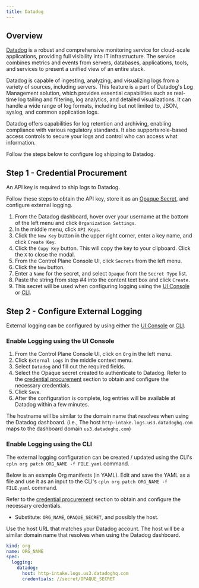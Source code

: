 ```yaml
---
title: Datadog
---
```


## Overview

[Datadog](https://www.datadoghq.com) is a robust and comprehensive monitoring service for cloud-scale applications, providing full visibility into IT infrastructure. The service combines metrics and events from servers, databases, applications, tools, and services to present a unified view of an entire stack.

Datadog is capable of ingesting, analyzing, and visualizing logs from a variety of sources, including servers. This feature is a part of Datadog's Log Management solution, which provides essential capabilities such as real-time log tailing and filtering, log analytics, and detailed visualizations. It can handle a wide range of log formats, including but not limited to, JSON, syslog, and common application logs.

Datadog offers capabilities for log retention and archiving, enabling compliance with various regulatory standards. It also supports role-based access controls to secure your logs and control who can access what information.

Follow the steps below to configure log shipping to Datadog.

## Step 1 - Credential Procurement

An API key is required to ship logs to Datadog.

Follow these steps to obtain the API key, store it as an [Opaque Secret](/objects/secret#opaque), and configure external logging.

1. From the Datadog dashboard, hover over your username at the bottom of the left menu and click `Organization Settings`.
2. In the middle menu, click `API Keys`.
3. Click the `New Key` button in the upper right corner, enter a key name, and click `Create Key`.
4. Click the `Copy Key` button. This will copy the key to your clipboard. Click the `X` to close the modal.
5. From the Control Plane Console UI, click `Secrets` from the left menu.
6. Click the `New` button.
7. Enter a `Name` for the secret, and select `Opaque` from the `Secret Type` list.
8. Paste the string from step #4 into the content text box and click `Create`.
9. This secret will be used when configuring logging using the [UI Console](#enable-logging-using-the-ui-console) or [CLI](#enable-logging-using-the-cli).

## Step 2 - Configure External Logging

External logging can be configured by using either the [UI Console](#enable-logging-using-the-ui-console) or [CLI](#enable-logging-using-the-cli).

### Enable Logging using the UI Console

1. From the Control Plane Console UI, click on `Org` in the left menu.
2. Click `External Logs` in the middle context menu.
3. Select `Datadog` and fill out the required fields.
4. Select the Opaque secret created to authenticate to Datadog. Refer to the [credential procurement](#step-1-credential-procurement) section to obtain and configure the necessary credentials.
5. Click `Save`.
6. After the configuration is complete, log entries will be available at Datadog within a few minutes.

<Tip>

The hostname will be similar to the domain name that resolves when using the Datadog dashboard. (i.e., The host `http-intake.logs.us3.datadoghq.com` maps to the dashboard domain `us3.datadoghq.com`)

</Tip>

### Enable Logging using the CLI

The external logging configuration can be created / updated using the CLI's `cpln org patch ORG_NAME -f FILE.yaml` command.

Below is an example Org manifests (in YAML). Edit and save the YAML as a file and use it as an input to the CLI's `cpln org patch ORG_NAME -f FILE.yaml` command.

Refer to the [credential procurement](#step-1-credential-procurement) section to obtain and configure the necessary credentials.

- Substitute: `ORG_NAME`, `OPAQUE_SECRET`, and possibly the host.

<Note>

Use the host URL that matches your Datadog account. The host will be a similar domain name that resolves when using the Datadog dashboard.

</Note>

```yaml YAML
kind: org
name: ORG_NAME
spec:
  logging:
    datadog:
      host: http-intake.logs.us3.datadoghq.com
      credentials: //secret/OPAQUE_SECRET
```
